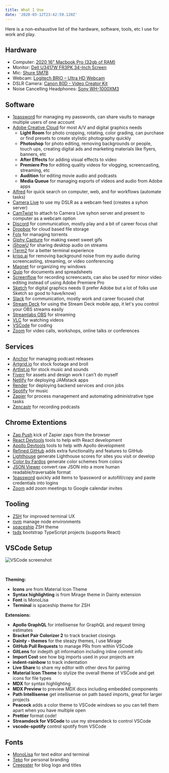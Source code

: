 ```yaml
---
title: What I Use
date: '2020-03-12T23:42:59.120Z'
---
```


Here is a non-exhaustive list of the hardware, software, tools, etc I use for work and play.

## Hardware

- Computer: [2020 16" Macbook Pro (32gb of RAM)](https://www.apple.com/macbook-pro/)
- Monitor: [Dell U3417W FR3PK 34-Inch Screen](https://www.amazon.com/gp/product/B01IOO4TIM/)
- Mic: [Shure SM7B](https://www.shure.com/en-US/products/microphones/sm7b)
- Webcam: [Logitech BRIO – Ultra HD Webcam](https://www.amazon.com/gp/product/B01N5UOYC4/)
- DSLR Camera: [Canon 80D - Video Creator Kit](https://www.bhphotovideo.com/c/product/1261371-REG/canon_1263c103_eos_80d_dslr_camera.html)
- Noise Cancelling Headphones: [Sony WH-1000XM3](https://www.sony.com/electronics/headband-headphones/wh-1000xm3)

## Software

- [1password](https://1password.com/) for managing my passwords, can share vaults to manage multiple users of one account
- [Adobe Creative Cloud](https://www.adobe.com/creativecloud.html) for most A/V and digital graphics needs
  - **Light Room** for photo cropping, rotating, color grading, can purchase or find presets to create stylistic photography quickly
  - **Photoshop** for photo editing, removing backgrounds or people, touch ups, creating digital ads and marketing materials like flyers, banners, etc
  - **After Effects** for adding visual effects to video
  - **Premiere Pro** for editing quality videos for vlogging, screencasting, streaming, etc
  - **Audition** for editing movie audio and podcasts
  - **Media Queue** for managing exports of videos and audio from Adobe apps
- [Alfred](https://www.alfredapp.com/) for quick search on computer, web, and for workflows (automate tasks)
- [Camera Live](https://github.com/v002/v002-Camera-Live) to use my DSLR as a webcam feed (creates a syhon server)
- [CamTwist](http://camtwiststudio.com/) to attach to Camera Live syhon server and present to computer as a webcam option
- [Discord](https://discordapp.com/) for communication, mostly play and a bit of career focus chat
- [Dropbox](https://dropbox.com) for cloud based file storage
- [Folx](https://mac.eltima.com/download-manager.html) for managing torrents
- [Giphy Capture](https://giphy.com/apps/giphycapture) for making sweet sweet gifs
- [iShowU](https://support.shinywhitebox.com/hc/en-us/articles/360030800592) for sharing desktop audio on streams
- [iTerm2](https://www.iterm2.com/) for a better terminal experience
- [krisp.ai](https://krisp.ai) for removing background noise from my audio during screencasting, streaming, or video conferencing
- [Magnet](https://magnet.crowdcafe.com/) for organizing my windows
- [Quip](https://quip.com/) for documents and spreadsheets
- [Screenflow](https://www.telestream.net/screenflow/) for recording screencasts, can also be used for minor video editing instead of using Adobe Premiere Pro
- [Sketch](https://www.sketch.com/) for digital graphics needs (I prefer Adobe but a lot of folks use Sketch so good to have/know)
- [Slack](https://slack.com) for communication, mostly work and career focused chat
- [Stream Deck](https://www.elgato.com/en/gaming/downloads) for using the Stream Deck mobile app, it let's you control your OBS streams easily
- [Streamlabs OBS](https://streamlabs.com/) for streaming
- [VLC](https://www.videolan.org/vlc/index.html) for watching videos
- [VSCode](https://code.visualstudio.com/) for coding
- [Zoom](https://zoom.us/) for video calls, workshops, online talks or conferences

## Services

- [Anchor](https://anchor.fm/) for managing podcast releases
- [Artgrid.io](https://artgrid.io) for stock footage and broll
- [Artlist.io](https://artlist.io) for stock music and sounds
- [Fiverr](https://www.fiverr.com/) for assets and design work I can't do myself
- [Netlify](https://www.netlify.com/) for deploying JAMstack apps
- [Render](https://render.com/) for deploying backend services and cron jobs
- [Spotify](https://spotify.com) for music
- [Zapier](https://zapier.com) for process management and automating administrative type tasks
- [Zencastr](https://zencastr.com/) for recording podcasts

## Chrome Extentions

- [Zap Push](https://chrome.google.com/webstore/detail/zapier/ngghlnfmdgnpegcmbpgehkbhkhkbkjpj?hl=en) kick of Zapier zaps from the browser
- [React Devtools](https://chrome.google.com/webstore/detail/react-developer-tools/fmkadmapgofadopljbjfkapdkoienihi?hl=en) tools to help with React development
- [Apollo Devtools](https://chrome.google.com/webstore/detail/apollo-client-developer-t/jdkknkkbebbapilgoeccciglkfbmbnfm?hl=en-US) tools to help with Apollo development
- [Refined GitHub](https://chrome.google.com/webstore/detail/refined-github/hlepfoohegkhhmjieoechaddaejaokhf?hl=en) adds extra functionality and features to GitHub
- [Lighthouse](https://chrome.google.com/webstore/detail/lighthouse/blipmdconlkpinefehnmjammfjpmpbjk?hl=en) generate Lighthouse scores for sites you visit or develop
- [Color by Fardos](https://chrome.google.com/webstore/detail/color-by-fardos/iibpgpkhpfggipbacjfeijkloidhmiei?hl=en-US) generate color schemes from colors
- [JSON Viewer](https://chrome.google.com/webstore/detail/json-viewer/gbmdgpbipfallnflgajpaliibnhdgobh?hl=en-US) convert raw JSON into a more human readable/traversable format
- [1password](https://chrome.google.com/webstore/detail/1password-extension-deskt/aomjjhallfgjeglblehebfpbcfeobpgk?hl=en) quickly add items to 1password or autofill/copy and paste credentials into logins
- [Zoom](https://chrome.google.com/webstore/detail/zoom-scheduler/kgjfgplpablkjnlkjmjdecgdpfankdle?hl=en-US) add zoom meetings to Google calendar invites

## Tooling

- [ZSH](https://ohmyz.sh/) for improved terminal UX
- [nvm](https://github.com/nvm-sh/nvm) manage node environments
- [spaceship](https://github.com/denysdovhan/spaceship-prompt) ZSH theme
- [tsdx](https://github.com/jaredpalmer/tsdx) bootstrap TypeScript projects (supports React)

## VSCode Setup

![VSCode screenshot](../assets/vscode-screenshot.png)

<br />

**Theming:**

- **Icons** are from Material Icon Theme
- **Syntax highlighting** is from Mirage theme in Dainty extension
- **Font** is MonoLisa
- **Terminal** is spaceship theme for ZSH

**Extensions:**

- **Apollo GraphQL** for intellisense for GraphQL and request timing estimates
- **Bracket Pair Colorizer 2** to track bracket closings
- **Dainty - themes** for the steazy themes, I use Mirage
- **GitHub Pull Requests** to manage PRs from within VSCode
- **GitLens** for indepth git information including inline commit info
- **Import Cost** see how big imports used in your projects are
- **indent-rainbow** to track indentation
- **Live Share** to share my editor with other devs for pairing
- **Material Icon Theme** to stylize the overall theme of VSCode and get icons for file types
- **MDX** for syntax highlighting
- **MDX Preview** to preview MDX docs including embedded components
- **Path Intellisense** get intellisense on path based imports, great for larger projects
- **Peacock** adds a color theme to VSCode windows so you can tell them apart when you have multiple open
- **Prettier** format code!
- **Streamdeck for VSCode** to use my streamdeck to control VSCode
- **vscode-spotify** control spotify from VSCode

## Fonts

- [MonoLisa](https://monolisa.dev/) for text editor and terminal
- [Teko](https://fonts.google.com/specimen/Teko) for personal branding
- [Creepster](https://fonts.google.com/specimen/Creepster) for blog logo and titles
